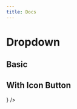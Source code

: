 ---
title: Docs
---


# Dropdown

## Basic

<div className='example-wrapper'>
  <Dropdown label='Dropdown' />
</div>

  ## With Icon Button

<div className='example-wrapper'>
  <Dropdown
    position={'bottom-right'}
    icon={<Icon title='Settings' icon={'ellipsis'} size={26} />}
  />
</div>
